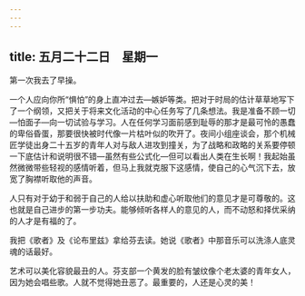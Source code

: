 ```yaml
---
---
---
```

title: 五月二十二日　星期一
---




第一次我去了早操。

一个人应向你所“惧怕”的身上直冲过去―嫉妒等类。把对于时局的估计草草地写下了一个纲领，又把关于将来文化活动的中心任务写了几条想法。我是准备不顾一切―怕面子―向一切试验与学习。人在任何学习面前感到耻辱的那才是最可怜的愚蠢的卑俗昏蛋，那要很快被时代像一片枯叶似的吹开了。夜间小组座谈会，那个机械匠学徒出身二十五岁的青年人对与敌人进攻到撞关，为了战略和政略的关系要停顿一下底估计和说明很不错―虽然有些公式化―但可以看出人类在生长啊！我起始虽然微微带些轻视的感情听着，但马上我就克服下这感情，使自己的心气沉下去，放宽了胸襟听取他的声音。

人只有对于幼于和弱于自己的人给以扶助和虚心听取他们的意见才是可尊敬的。这也就是自己进步的第一步功夫。能够倾听各样人的意见的人，而不动怒和择优采纳的人才是有福的了。

我把《歌者》及《论布里兹》拿给芬去读。她说《歌者》中那音乐可以洗涤人底灵魂的话最好。

艺术可以美化容貌最丑的人。芬支部一个黄发的脸有皱纹像个老太婆的青年女人，因为她会唱些歌。人就不觉得她丑恶了。最重要的，人还是心灵的美！